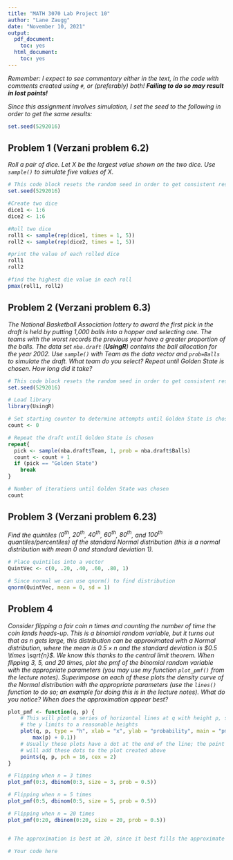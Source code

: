 ---
title: "MATH 3070 Lab Project 10"
author: "Lane Zaugg"
date: "November 10, 2021"
output:
  pdf_document:
    toc: yes
  html_document:
    toc: yes
---

*Remember: I expect to see commentary either in the text, in the code with comments created using `#`, or (preferably) both! **Failing to do so may result in lost points!***

*Since this assignment involves simulation, I set the seed to the following in order to get the same results:*

```{r}
set.seed(5292016)
```

## Problem 1 (Verzani problem 6.2)
*Roll a pair of dice. Let $X$ be the largest value shown on the two dice. Use `sample()` to simulate five values of $X$.*

```{r, echo=FALSE}
# This code block resets the random seed in order to get consistent results. This will be hidden in the final document, but YOU MUST NOT CHANGE THIS!
set.seed(5292016)
```

```{r, error=TRUE, tidy=TRUE}
#Create two dice
dice1 <- 1:6
dice2 <- 1:6

#Roll two dice
roll1 <- sample(rep(dice1, times = 1, 5))
roll2 <- sample(rep(dice2, times = 1, 5))

#print the value of each rolled dice
roll1
roll2

#find the highest die value in each roll
pmax(roll1, roll2)
```

## Problem 2 (Verzani problem 6.3)
*The National Basketball Association lottery to award the first pick in the draft is held by putting 1,000 balls into a hopper and selecting one. The teams with the worst records the previous year have a greater proportion of the balls. The data set `nba.draft` (**UsingR**) contains the ball allocation for the year 2002. Use `sample()` with Team as the data vector and `prob=Balls` to simulate the draft. What team do you select? Repeat until Golden State is chosen. How long did it take?*

```{r, echo=FALSE}
# This code block resets the random seed in order to get consistent results. This will be hidden in the final document, but YOU MUST NOT CHANGE THIS!
set.seed(5292016)
```

```{r, error=TRUE, tidy=TRUE}
# Load library
library(UsingR)

# Set starting counter to determine attempts until Golden State is chosen
count <- 0

# Repeat the draft until Golden State is chosen
repeat{
  pick <- sample(nba.draft$Team, 1, prob = nba.draft$Balls)
  count <- count + 1
  if (pick == "Golden State")
    break
}

# Number of iterations until Golden State was chosen
count


```

## Problem 3 (Verzani problem 6.23)
*Find the quintiles ($0^{\text{th}}$, $20^{\text{th}}$, $40^{\text{th}}$, $60^{\text{th}}$, $80^{\text{th}}$, and $100^{\text{th}}$ quantiles/percentiles) of the standard Normal distribution (this is a normal distribution with mean 0 and standard deviation 1).*

```{r, error=TRUE, tidy=TRUE}
# Place quintiles into a vector
QuintVec <- c(0, .20, .40, .60, .80, 1)

# Since normal we can use qnorm() to find distribution
qnorm(QuintVec, mean = 0, sd = 1)
```

## Problem 4
*Consider flipping a fair coin $n$ times and counting the number of time the coin lands heads-up. This is a binomial random variable, but it turns out that as $n$ gets large, this distribution can be approximated with a Normal distribution, where the mean is $0.5 \times n$ and the standard deviation is $0.5 \times \sqrt{n}$. We know this thanks to the central limit theorem. When flipping 3, 5, and 20 times, plot the pmf of the binomial random variable with the appropriate parameters (you may use my function `plot_pmf()` from the lecture notes). Superimpose on each of these plots the density curve of the Normal distribution with the appropriate parameters (use the `lines()` function to do so; an example for doing this is in the lecture notes). What do you notice? When does the approximation appear best?*

```{r, error=TRUE, tidy=TRUE}
plot_pmf <- function(q, p) {
    # This will plot a series of horizontal lines at q with height p, setting
    # the y limits to a reasonable heights
    plot(q, p, type = "h", xlab = "x", ylab = "probability", main = "pmf", ylim = c(0, 
        max(p) + 0.1))
    # Usually these plots have a dot at the end of the line; the point function
    # will add these dots to the plot created above
    points(q, p, pch = 16, cex = 2)
}

# Flipping when n = 3 times
plot_pmf(0:3, dbinom(0:3, size = 3, prob = 0.5))

# Flipping when n = 5 times
plot_pmf(0:5, dbinom(0:5, size = 5, prob = 0.5))

# Flipping when n = 20 times
plot_pmf(0:20, dbinom(0:20, size = 20, prob = 0.5))


# The approximation is best at 20, since it best fills the approximate curve

```



```{r, error=TRUE, tidy=TRUE}
# Your code here
```
